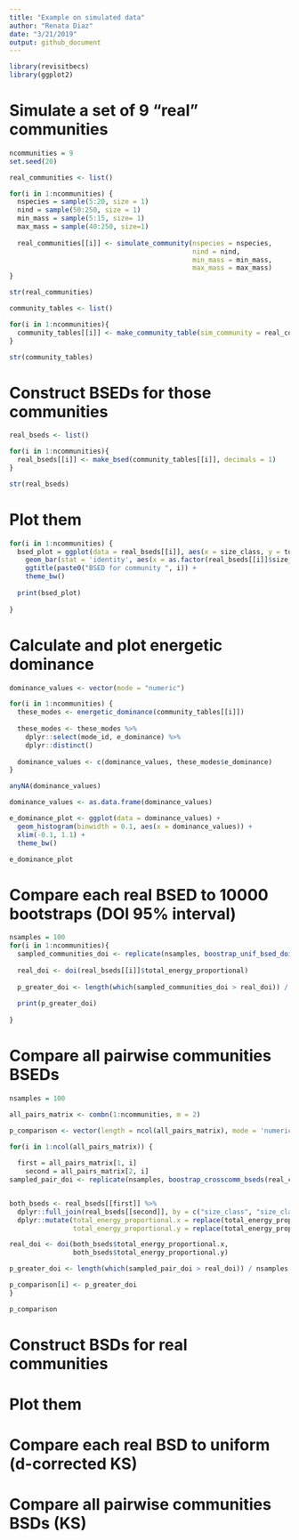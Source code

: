 ```yaml
---
title: "Example on simulated data"
author: "Renata Diaz"
date: "3/21/2019"
output: github_document
---
```


```r
library(revisitbecs)
library(ggplot2)
```

# Simulate a set of 9 "real" communities

```r
ncommunities = 9
set.seed(20)

real_communities <- list()

for(i in 1:ncommunities) {
  nspecies = sample(5:20, size = 1)
  nind = sample(50:250, size = 1)
  min_mass = sample(5:15, size= 1)
  max_mass = sample(40:250, size=1)
  
  real_communities[[i]] <- simulate_community(nspecies = nspecies,
                                              nind = nind,
                                              min_mass = min_mass,
                                              max_mass = max_mass)
}

str(real_communities)

community_tables <- list()

for(i in 1:ncommunities){
  community_tables[[i]] <- make_community_table(sim_community = real_communities[[i]])
}

str(community_tables)

```


# Construct BSEDs for those communities

```r

real_bseds <- list()

for(i in 1:ncommunities){
  real_bseds[[i]] <- make_bsed(community_tables[[i]], decimals = 1)
}

str(real_bseds)

```

# Plot them 

```r


for(i in 1:ncommunities) {
  bsed_plot = ggplot(data = real_bseds[[i]], aes(x = size_class, y = total_energy_proportional)) +
    geom_bar(stat = 'identity', aes(x = as.factor(real_bseds[[i]]$size_class_g), y = real_bseds[[i]]$total_energy_proportional)) +
    ggtitle(paste0("BSED for community ", i)) +
    theme_bw()
  
  print(bsed_plot)
  
}

```


# Calculate and plot energetic dominance

```r

dominance_values <- vector(mode = "numeric")

for(i in 1:ncommunities) {
  these_modes <- energetic_dominance(community_tables[[i]])
  
  these_modes <- these_modes %>%
    dplyr::select(mode_id, e_dominance) %>%
    dplyr::distinct()
  
  dominance_values <- c(dominance_values, these_modes$e_dominance)
}

anyNA(dominance_values)

dominance_values <- as.data.frame(dominance_values)

e_dominance_plot <- ggplot(data = dominance_values) + 
  geom_histogram(binwidth = 0.1, aes(x = dominance_values)) +
  xlim(-0.1, 1.1) + 
  theme_bw()

e_dominance_plot

```

# Compare each real BSED to 10000 bootstraps (DOI 95% interval)

```r
nsamples = 100
for(i in 1:ncommunities){ 
  sampled_communities_doi <- replicate(nsamples, boostrap_unif_bsed_doi(real_communities[[i]]))
  
  real_doi <- doi(real_bseds[[i]]$total_energy_proportional)
  
  p_greater_doi <- length(which(sampled_communities_doi > real_doi)) / nsamples
  
  print(p_greater_doi)
  
}


```

# Compare all pairwise communities BSEDs

```r

nsamples = 100

all_pairs_matrix <- combn(1:ncommunities, m = 2)

p_comparison <- vector(length = ncol(all_pairs_matrix), mode = 'numeric')

for(i in 1:ncol(all_pairs_matrix)) {
  
  first = all_pairs_matrix[1, i]
    second = all_pairs_matrix[2, i]
sampled_pair_doi <- replicate(nsamples, boostrap_crosscomm_bseds(real_communities[[first]], real_communities[[second]]))


both_bseds <- real_bseds[[first]] %>%
  dplyr::full_join(real_bseds[[second]], by = c("size_class", "size_class_g")) %>%
  dplyr::mutate(total_energy_proportional.x = replace(total_energy_proportional.x, is.na(total_energy_proportional.x), 0),
                total_energy_proportional.y = replace(total_energy_proportional.y, is.na(total_energy_proportional.y), 0))

real_doi <- doi(both_bseds$total_energy_proportional.x,
                both_bseds$total_energy_proportional.y)

p_greater_doi <- length(which(sampled_pair_doi > real_doi)) / nsamples

p_comparison[i] <- p_greater_doi
}

p_comparison

```

# Construct BSDs for real communities

# Plot them

# Compare each real BSD to uniform (d-corrected KS)

# Compare all pairwise communities BSDs (KS)
